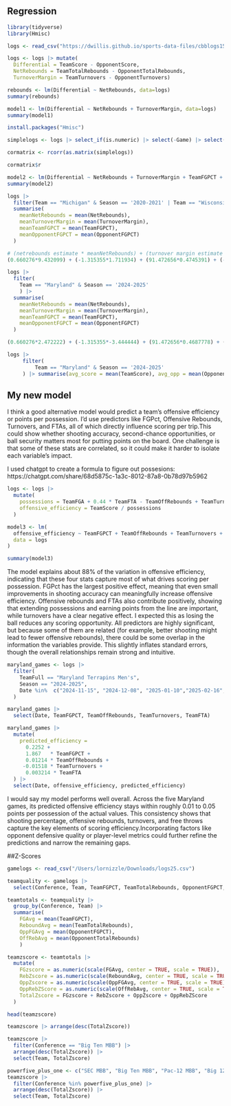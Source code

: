 ## Regression
```r
library(tidyverse)
library(Hmisc)
```
```r
logs <- read_csv("https://dwillis.github.io/sports-data-files/cbblogs1525.csv")
```
```r
logs <- logs |> mutate(
  Differential = TeamScore - OpponentScore, 
  NetRebounds = TeamTotalRebounds - OpponentTotalRebounds,
  TurnoverMargin = TeamTurnovers - OpponentTurnovers)
```
```r
rebounds <- lm(Differential ~ NetRebounds, data=logs)
summary(rebounds)
```
```r
model1 <- lm(Differential ~ NetRebounds + TurnoverMargin, data=logs)
summary(model1)
```
```r
install.packages("Hmisc")
```
```r
simplelogs <- logs |> select_if(is.numeric) |> select(-Game) |> select(Differential, NetRebounds, TurnoverMargin, TeamFGPCT, TeamTotalRebounds, OpponentFGPCT, OpponentTotalRebounds)

cormatrix <- rcorr(as.matrix(simplelogs))

cormatrix$r
```
```r
model2 <- lm(Differential ~ NetRebounds + TurnoverMargin + TeamFGPCT + OpponentFGPCT, data=logs)
summary(model2)
```
```r
logs |> 
  filter(Team == "Michigan" & Season == '2020-2021' | Team == "Wisconsin" & Season == '2019-2020' | Team == "Michigan State" & Season == '2018-2019' | Team == "Michigan State" & Season == '2017-2018' | Team == 'Illinois' & Season == '2021-2022' | Team == 'Purdue' & Season == '2022-2023' | Team == 'Purdue' & Season == '2023-2024' | Team == "Michigan State" & Season == '2024-2025') |> 
  summarise(
    meanNetRebounds = mean(NetRebounds),
    meanTurnoverMargin = mean(TurnoverMargin),
    meanTeamFGPCT = mean(TeamFGPCT),
    meanOpponentFGPCT = mean(OpponentFGPCT)
  )
```
```r
# (netrebounds estimate * meanNetRebounds) + (turnover margin estimate * meanTurnoverMargin) + (TeamFGPCT estimate * meanTeamFGPCT) + (OpponentFGPCT estimate * meanOpponentFGPCT) + Intercept
(0.660276*9.432099) + (-1.315355*1.711934) + (91.472656*0.4745391) + (-91.705986*0.4000823) + 0.230468
```

```r
logs |> 
  filter(
    Team == "Maryland" & Season == '2024-2025'
    ) |> 
  summarise(
    meanNetRebounds = mean(NetRebounds),
    meanTurnoverMargin = mean(TurnoverMargin),
    meanTeamFGPCT = mean(TeamFGPCT),
    meanOpponentFGPCT = mean(OpponentFGPCT)
  )
```
```r
(0.660276*2.472222) + (-1.315355*-3.444444) + (91.472656*0.4687778) + (-91.705986*0.4150278) + 0.230468
```
```r
logs |> 
     filter(
         Team == "Maryland" & Season == '2024-2025'
     ) |> summarise(avg_score = mean(TeamScore), avg_opp = mean(OpponentScore))
```

## My new model
I think a good alternative model would predict a team’s offensive efficiency or points per possession. I’d use predictors like FGPct, Offensive Rebounds, Turnovers, and FTAs, all of which directly influence scoring per trip.This could show whether shooting accuracy, second-chance opportunities, or ball security matters most for putting points on the board.
One challenge is that some of these stats are correlated, so it could make it harder to isolate each variable’s impact.

I used chatgpt to create a formula to figure out possesions: https://chatgpt.com/share/68d5875c-1a3c-8012-87a8-0b78d97b5962 

```r
logs <- logs |> 
  mutate(
    possessions = TeamFGA + 0.44 * TeamFTA - TeamOffRebounds + TeamTurnovers,
    offensive_efficiency = TeamScore / possessions
  )

model3 <- lm(
  offensive_efficiency ~ TeamFGPCT + TeamOffRebounds + TeamTurnovers + TeamFTA,
  data = logs
)

summary(model3)
```
The model explains about 88% of the variation in offensive efficiency, indicating that these four stats capture most of what drives scoring per possession. FGPct has the largest positive effect, meaning that even small improvements in shooting accuracy can meaningfully increase offensive efficiency. Offensive rebounds and FTAs also contribute positively, showing that extending possessions and earning points from the line are important, while turnovers have a clear negative effect. I expected this as losing the ball reduces any scoring opportunity. All predictors are highly significant, but because some of them are related (for example, better shooting might lead to fewer offensive rebounds), there could be some overlap in the information the variables provide. This slightly inflates standard errors, though the overall relationships remain strong and intuitive.

```r
maryland_games <- logs |>
  filter(
    TeamFull == "Maryland Terrapins Men's",
    Season == "2024-2025",
    Date %in%  c("2024-11-15", "2024-12-08", "2025-01-10","2025-02-16","2025-03-15")
  )

maryland_games |>
  select(Date, TeamFGPCT, TeamOffRebounds, TeamTurnovers, TeamFTA)

maryland_games |>
  mutate(
    predicted_efficiency =
      0.2252 +
      1.867   * TeamFGPCT +
      0.01214 * TeamOffRebounds +
     -0.01518 * TeamTurnovers +
      0.003214 * TeamFTA
  ) |> 
  select(Date, offensive_efficiency, predicted_efficiency)
```
I would say my model performs well overall. Across the five Maryland games, its predicted offensive efficiency stays within roughly 0.01 to 0.05 points per possession of the actual values. This consistency shows that shooting percentage, offensive rebounds, turnovers, and free throws capture the key elements of scoring efficiency.Incorporating factors like opponent defensive quality or player-level metrics could further refine the predictions and narrow the remaining gaps.

##Z-Scores
```r
gamelogs <- read_csv("/Users/lornizzle/Downloads/logs25.csv")
```
```r
teamquality <- gamelogs |> 
  select(Conference, Team, TeamFGPCT, TeamTotalRebounds, OpponentFGPCT, OpponentTotalRebounds)

teamtotals <- teamquality |> 
  group_by(Conference, Team) |> 
  summarise(
    FGAvg = mean(TeamFGPCT), 
    ReboundAvg = mean(TeamTotalRebounds), 
    OppFGAvg = mean(OpponentFGPCT),
    OffRebAvg = mean(OpponentTotalRebounds)
    ) 
```
```r
teamzscore <- teamtotals |> 
  mutate(
    FGzscore = as.numeric(scale(FGAvg, center = TRUE, scale = TRUE)),
    RebZscore = as.numeric(scale(ReboundAvg, center = TRUE, scale = TRUE)),
    OppZscore = as.numeric(scale(OppFGAvg, center = TRUE, scale = TRUE)) * -1,
    OppRebZScore = as.numeric(scale(OffRebAvg, center = TRUE, scale = TRUE)) * -1,
    TotalZscore = FGzscore + RebZscore + OppZscore + OppRebZScore
  )  

head(teamzscore)
```
```r
teamzscore |> arrange(desc(TotalZscore))
```
```r
teamzscore |> 
  filter(Conference == "Big Ten MBB") |> 
  arrange(desc(TotalZscore)) |>
  select(Team, TotalZscore)
```

```r
powerfive_plus_one <- c("SEC MBB", "Big Ten MBB", "Pac-12 MBB", "Big 12 MBB", "ACC MBB", "Big East MBB")
teamzscore |> 
  filter(Conference %in% powerfive_plus_one) |> 
  arrange(desc(TotalZscore)) |>
  select(Team, TotalZscore)
```

